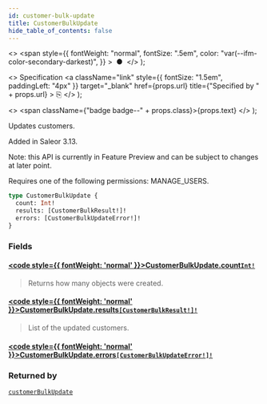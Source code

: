 ```yaml
---
id: customer-bulk-update
title: CustomerBulkUpdate
hide_table_of_contents: false
---
```


  <>
    <span
      style={{
        fontWeight: "normal",
        fontSize: ".5em",
        color: "var(--ifm-color-secondary-darkest)",
      }}
    >
      &nbsp;●&nbsp;
    </span>
  </>
);

  <>
    Specification
    <a
      className="link"
      style={{ fontSize: "1.5em", paddingLeft: "4px" }}
      target="\_blank"
      href={props.url}
      title={"Specified by " + props.url}
    >
      ⎘
    </a>
  </>
);

  <>
    <span className={"badge badge--" + props.class}>{props.text}</span>
  </>
);

Updates customers.

Added in Saleor 3.13.

Note: this API is currently in Feature Preview and can be subject to changes at later point.

Requires one of the following permissions: MANAGE_USERS.

```graphql
type CustomerBulkUpdate {
  count: Int!
  results: [CustomerBulkResult!]!
  errors: [CustomerBulkUpdateError!]!
}
```

### Fields

#### [<code style={{ fontWeight: 'normal' }}>CustomerBulkUpdate.<b>count</b></code>](#)<Bullet />[`Int!`](../../../storefront/miscellaneous/scalars/int) <Badge class="secondary" text="non-null"/> <Badge class="secondary" text="scalar"/>

> Returns how many objects were created.

#### [<code style={{ fontWeight: 'normal' }}>CustomerBulkUpdate.<b>results</b></code>](#)<Bullet />[`[CustomerBulkResult!]!`](../../../storefront/users/objects/customer-bulk-result) <Badge class="secondary" text="non-null"/> <Badge class="secondary" text="object"/>

> List of the updated customers.

#### [<code style={{ fontWeight: 'normal' }}>CustomerBulkUpdate.<b>errors</b></code>](#)<Bullet />[`[CustomerBulkUpdateError!]!`](../../../storefront/miscellaneous/objects/customer-bulk-update-error) <Badge class="secondary" text="non-null"/> <Badge class="secondary" text="object"/>

>

### Returned by

[`customerBulkUpdate`](../../../storefront/users/mutations/customer-bulk-update) <Badge class="secondary" text="mutation"/>
